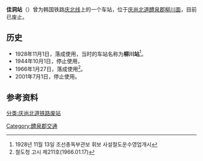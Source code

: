 {{朝鮮半島車站資訊
|公司色 = black
|文字色 = 
|站名 = 佳洞站
|圖片 = 
|pxl = 
|圖片說明 = 
|前一站 = [[栗峴站|栗峴]]
|前一站距離 = 3.0
|後一站距離 = 5.3
|後一站 = [[醴泉站|醴泉]]
|諺文 = 가동역
|朝鮮漢字 = 佳洞驛
|文觀部式 = Gadong-yeok
|馬-賴式 =
|副站名 = 
|車站編號 = 
|停站路線數 = 
|所屬公司 = [[韩国铁道公社|韩国铁道公社]]
|所屬路線 = [[庆北线|庆北线]]
|距離 = 79.7
|起點站 = [[金泉站_(庆尚北道)|金泉]]
|所在地 =[[庆尚北道|庆尚北道]][[醴泉郡|醴泉郡]][[柳川面|柳川面]]
|車站構造 = 地面车站
|月台配置 = 
|啟用年月日 = 1928年11月1日
|廢站年月日 = 2001年7月1日
|上下車人次 = 
|統計年度 = 
|轉車 = 
|備註 = 
|全寬備註 = 
}}

'''佳洞站'''（{{kor|諺=가동역|漢=佳洞驛|羅=Gadong yeok|f=y}}）曾为韩国铁路[[庆北线|庆北线]]上的一个车站，位于[[庆尚北道|庆尚北道]][[醴泉郡|醴泉郡]][[柳川面|柳川面]]，目前已废止。

== 历史 ==
*1928年11月1日，落成使用，当时的车站名称为'''柳川站'''<ref>1928년 11월 13일 조선총독부관보 휘보 사설철도운수영업개시</ref>。
*1944年10月1日，停止使用，
*1966年1月27日，落成使用<ref>철도청 고시 제211호(1966.01.17)</ref>。
*2001年7月1日，停止使用。

== 参考资料 ==
{{reflist}}

{{庆北线}}

[[分类:庆尚北道铁路废站|分类:庆尚北道铁路废站]]
[[Category:醴泉郡交通|Category:醴泉郡交通]]